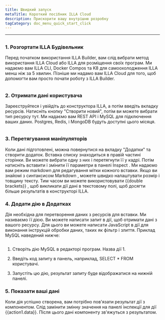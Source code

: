 ```yaml
---
title: Швидкий запуск
metaTitle: Короткий посібник ILLA Cloud
description: Прискорити вашу внутрішню розробку
tagCategory: doc_menu_quick_start_click
---
```


* * *

## <Heading hidden>Огляд</Heading>

### 1.  Розгортати ILLA Будівельник

Перед початком використання ILLA Builder, вам слід вибрати метод використання ILLA Cloud або ILLA для розміщення своїх програм. Ми надаємо вам ILLA CLI, Docker Compos та K8 для самоохолодження ILLA менш ніж за 5 хвилин. Пізніше ми надамо вам ILLA Cloud для того, щоб допомогти вам просто почати роботу з ILLA Builder.

<img
  src='https://cdn.illacloud.com/official-website/img/docs/qs_e_1.png'
  alt=""
/>

### 2.  Отримати дані користувача

Зареєструйтеся і увійдіть до конструктора ILLA, а потім введіть вкладку ресурсів. Натисніть кнопку "Створити новий", потім ви можете вибрати тип ресурсу тут. Ми надаємо вам REST API і MySQL для підключення ваших даних. Postgres, Redis, і MongoDB будуть доступні цього місяця.

<img
  src='https://cdn.illacloud.com/official-website/img/docs/qs_e_2.png'
  alt=""
/>

### 3.  Перетягування маніпуляторів

Коли дані підготовлені, можна повернутися на вкладку "Додатки" та створити додаток. Вставка списку знаходиться в правій частині сторінки. Ви можете вибрати одну з них і перетягнути її у кадрі. Потім натисніть вставити і змінити її параметри в панелі Inspect . Ми надаємо вам режим markdown для редагування мітки кожного вставки. Якщо ви знайомі з синтаксисом Markdown , можете швидко налаштувати розмір і товщину тексту. Тим часом ви можете використовувати {{double brackets}} , щоб викликати дії дані в текстовому полі, щоб досягти більше результатів в конструкторі ILLA.

### 4.  Додати дію в Додатках

Дія необхідна для перетворення даних з ресурсів для вставки. Ми називаємо її дією. Ви можете написати запит в дії, щоб отримати дані з вашого ресурсу. Для цього ви можете написати JavaScript в дії для виконання інструкцій обробки даних, таких як фільтр і злиття. Приклад MySQL наведений нижче:

<img
  src='https://cdn.illacloud.com/official-website/img/docs/qs_e_3.png'
  alt=""
/>

1.  Створіть дію MySQL в редакторі програм. Назва дії 1.

2.  Введіть код запиту в панель, наприклад, SELECT \* FROM користувачі.

3.  Запустіть цю дію, результат запиту буде відображатися на нижній панелі.

### 5.  Показати ваші дані

Коли дія успішно створена, вам потрібно пов'язати результат дії з компонентом. Слід замінити змінну значення на панелі інспекції для дії {{action1.data}}. Після цього дані компоненту зв'яжуться з результатом. 
